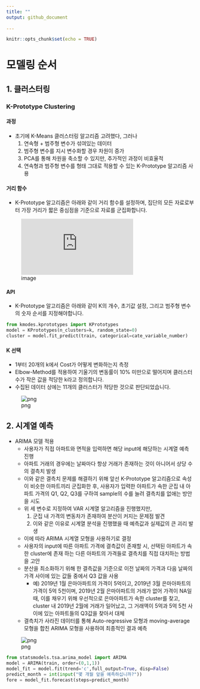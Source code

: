 ```yaml
---
title: ""
output: github_document
  
---
```


```r
knitr::opts_chunk$set(echo = TRUE)
```

# 모델링 순서

## 1. 클러스터링
### K-Prototype Clustering

#### 과정
- 초기에 K-Means 클러스터링 알고리즘 고려했다, 그러나
  1) 연속형 + 범주형 변수가 섞여있는 데이터
  2) 범주형 변수를 지시 변수화할 경우 차원이 증가
  3) PCA를 통해 차원을 축소할 수 있지만, 추가적인 과정이 비효율적
  4) 연속형과 범주형 변수를 형태 그대로 적용할 수 있는 K-Prototype 알고리즘 사용

#### 거리 함수
- K-Prototype 알고리즘은 아래와 같이 거리 함수를 설정하며, 집단의 모든 자료로부터 가장 거리가 짧은 중심점을 기준으로 자료를 군집화합니다.

![image](https://latex.codecogs.com/gif.latex?d%28X_i%2CQ_l%29%3D%5Csum_%7Bj%3D1%7D%5E%7Bm_r%7D%28x_%7Bij%7D%5Er-q_%7Blj%7D%5Er%29%5E2%20&plus;%20%5Cgamma_l%5Csum_%7Bj%3D1%7D%5E%7Bm_c%7D%5Cdelta%28x_%7Bij%7D%5Ec%2Cq_%7Blj%7D%5Ec%29)

#### API
- K-Prototype 알고리즘은 아래와 같이 K의 개수, 초기값 설정, 그리고 범주형 변수의 숫자 순서를 지정해야합니다.
```python
from kmodes.kprototypes import KPrototypes
model = KPrototypes(n_clusters=k, random_state=0)
cluster = model.fit_predict(train, categorical=cate_variable_number)
```
#### K 선택
- 1부터 20개의 k에서 Cost가 어떻게 변화하는지 측정
- Elbow-Method를 적용하여 기울기의 변동률이 10% 미만으로 떨어지며 클러스터 수가 작은 값을 적당한 k라고 정의합니다.
- 수집된 데이터 상에는 11개의 클러스터가 적당한 것으로 판단되었습니다.

![png](pics/model_image_01.png)

## 2. 시계열 예측
- ARIMA 모델 적용
  - 사용자가 직접 아파트와 면적을 입력하면 해당 input에 해당하는 시계열 예측 진행
  - 아파트 거래의 경우에는 날짜마다 항상 거래가 존재하는 것이 아니어서 상당 수의 결측치 발생
  - 이와 같은 결측치 문제를 해결하기 위해 앞선 K-Prototype 알고리즘으로 속성이 비슷한 아파트끼리 군집화한 후, 사용자가 입력한 아파트가 속한 군집 내 아파트 가격의 Q1, Q2, Q3를 구하여 sample의 수를 늘려 결측치를 없애는 방안을 시도
  - 위 세 변수로 지정하여 VAR 시계열 알고리즘을 진행했지만,
    1) 군집 내 가격의 변동차가 존재하여 분산이 커지는 문제점 발견
    2) 이와 같은 이유로 시계열 분석을 진행했을 때 예측값과 실제값의 큰 괴리 발생
  - 이에 따라 ARIMA 시계열 모형을 사용하기로 결정
  - 사용자의 input에 따른 아파트 가격에 결측값이 존재할 시, 선택된 아파트가 속한 cluster에 존재 하는 다른 아파트의 가격들로 결측치를 직접 대치하는 방법을 고안
  - 분산을 최소화하기 위해 한 결측값을 기준으로 이전 날짜의 가격과 다음 날짜의 가격 사이에 있는 값들 중에서 Q3 값을 사용
    - 예) 2019년 1월 은마아파트의 가격이 5억이고, 2019년 3월 은마아파트의 가격이 5억 5천이며, 2019년 2월 은마아파트의 거래가 없어 가격이 NA일 때, 이를 채우기 위해 우선적으로 은마아파트가 속한 cluster를 찾고, cluster 내 2019년 2월에 거래가 일어났고, 그 거래액이 5억과 5억 5천 사이에 있는 아파트들의 Q3값을 찾아서 대체
  - 결측치가 사라진 데이터를 통해 Auto-regressive 모형과 moving-average 모형을 합친 ARIMA 모형을 사용하여 최종적인 결과 예측
  
![png](pics/model_image_02.png)
  
```python
from statsmodels.tsa.arima_model import ARIMA
model = ARIMA(train, order=(0,1,1))
model_fit = model.fit(trend='c',full_output=True, disp=False)
predict_month = int(input("몇 개월 앞을 예측하십니까?"))
fore = model_fit.forecast(steps=predict_month)
```
